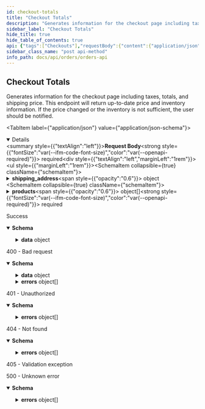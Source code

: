 ```yaml
---
id: checkout-totals
title: "Checkout Totals"
description: "Generates information for the checkout page including taxes, totals, and shipping price."
sidebar_label: "Checkout Totals"
hide_title: true
hide_table_of_contents: true
api: {"tags":["Checkouts"],"requestBody":{"content":{"application/json":{"schema":{"type":"object","required":["products"],"properties":{"shipping_address":{"type":"object","required":["first_name","last_name","address1","city","country","zip"],"properties":{"first_name":{"type":"string","description":"Customer first name.","example":"Eddy"},"last_name":{"type":"string","description":"Customer last name.","example":"Bonsai"},"address1":{"type":"string","description":"The street address of the shipping address.","example":"351 E 103rd St"},"address2":{"type":"string","nullable":true,"description":"An optional additional field for the street address of the shipping address.","example":"Whitecastle"},"city":{"type":"string","description":"The city, town, or village of the shipping address.","example":"New York"},"country":{"type":"string","description":"The two-letter code (ISO 3166-1 format) for the country of the shipping address.","example":"US"},"name":{"type":"string","description":"Full name.","example":"Eddy Bonsai"},"province":{"type":"string","nullable":true,"description":"The two-letter abbreviation of the region of the shipping address.","example":"NY"},"phone":{"type":"string","description":"The phone number at the shipping address.","example":"555-625-1199"},"zip":{"type":"string","description":"The postal code (zip, postcode, Eircode, …) of the shipping address.","example":"10029"}}},"products":{"type":"array","minItems":1,"items":{"type":"object","required":["public_id","variant_id","quantity"],"properties":{"public_id":{"type":"string","description":"ID of the product","example":"clad6pg5z00eu012gfz7hfm92"},"variant_id":{"type":"string","description":"ID of the product variant.","example":"M00679529706740"},"quantity":{"type":"number","format":"float","minimum":1,"description":"Quantity of the product variant in the cart","example":1}}}},"target_currency":{"type":"string","description":"Currency to return values in","example":"CAD"}}}}},"required":true},"responses":{"200":{"description":"Success","content":{"application/json":{"schema":{"properties":{"data":{"type":"object","required":["subtotal","tax","shipping","total","line_items","currency","shipping_total"],"properties":{"subtotal":{"type":"number","format":"float","minimum":0,"description":"The price of all products in the cart, in dollars.","example":12.5},"tax":{"type":"number","format":"float","minimum":0,"description":"The amount of taxes to be paid, in dollars.","example":1.63},"shipping":{"type":"array","items":{"type":"object","required":["amount","label","code"],"properties":{"amount":{"type":"number","format":"float","minimum":0,"description":"The amount of shipping services to be paid, in dollars.","example":15},"label":{"type":"string","description":"Label to show to the user to indicate the shipping type.","example":"Standard Flat Rate Shipping"},"code":{"type":"number","format":"float","description":"Code that indicates the shipping type.","example":1},"merchant_name":{"type":"string","description":"Merchant name.","example":"Virgin Club"}}}},"total":{"type":"number","format":"float","minimum":0,"description":"The total amount for the order, in dollars.","example":12.25},"duties":{"type":"number","format":"float","minimum":0,"description":"The total amount of duties for the order, in dollars.","example":12.25},"line_items":{"type":"array","items":{"type":"object","required":["public_id","variant_id","inventory","price","quantity","name"],"properties":{"public_id":{"type":"string","description":"Public ID of the product.","example":"cjld2cyuq0000t3rmniod1foy"},"variant_id":{"type":"string","description":"The ID of the product variant.","example":"1234-M-Black"},"inventory":{"type":"number","format":"float","minimum":0,"description":"Available inventory.","example":5},"price":{"type":"number","format":"float","minimum":0,"description":"Product price, in dollars.","example":12.5},"quantity":{"type":"number","format":"float","minimum":1,"description":"Purchase quantity requested from the endpoint","example":2},"name":{"type":"string","description":"Product name","example":"Virgin club hoodie"}}}},"currency":{"type":"string","description":"Currency that values are returned in.","example":"USD"},"shipping_total":{"type":"number","format":"float","minimum":0,"description":"Total amount of shipping costs.","example":120.2}}}},"type":"object"}}}},"400":{"description":"400 - Bad request","content":{"application/json":{"schema":{"type":"object","properties":{"data":{"type":"object","properties":{"line_items":{"type":"array","items":{"type":"object","required":["public_id","variant_id","inventory","price","quantity","name"],"properties":{"public_id":{"type":"string","description":"Public ID of the product.","example":"cjld2cyuq0000t3rmniod1foy"},"variant_id":{"type":"string","description":"The ID of the product variant.","example":"1234-M-Black"},"inventory":{"type":"number","format":"float","minimum":0,"description":"Available inventory.","example":5},"price":{"type":"number","format":"float","minimum":0,"description":"Product price, in dollars.","example":12.5},"quantity":{"type":"number","format":"float","minimum":1,"description":"Purchase quantity requested from the endpoint","example":2},"name":{"type":"string","description":"Product name","example":"Virgin club hoodie"}}}}}},"errors":{"type":"array","items":{"type":"object","required":["id","status","code","title","meta"],"properties":{"id":{"type":"string","description":"Unique identifier for error. Can be used for tracing across services.","example":"123e4567-e89b-12d3-a456-426655440000"},"status":{"type":"number","format":"float","description":"HTTP status code.","example":400},"code":{"type":"string","description":"Unique code for specific error.","example":"USER_NOT_FOUND"},"title":{"type":"string","description":"Short description what the error entails.","example":"Error occured trying to create a new order"},"meta":{"description":"Actual error containing stack trace and other properties.","example":"{ stack: ... }"}}}}}}}}},"401":{"description":"401 - Unauthorized","content":{"application/json":{"schema":{"type":"object","properties":{"errors":{"type":"array","items":{"type":"object","required":["status","detail","title"],"properties":{"status":{"type":"number","format":"float","example":500},"detail":{"type":"string","nullable":true,"example":"Fatal issue"},"title":{"type":"string","example":"Unknown error"}},"example":{"status":401,"detail":"","title":"Authentication information is missing or invalid"}}}},"description":"Authentication information is missing or invalid"}}}},"404":{"description":"404 - Not found","content":{"application/json":{"schema":{"type":"object","properties":{"errors":{"type":"array","items":{"type":"object","required":["status","detail","title"],"properties":{"status":{"type":"number","format":"float","example":500},"detail":{"type":"string","nullable":true,"example":"Fatal issue"},"title":{"type":"string","example":"Unknown error"}},"example":{"status":404,"detail":"","title":"Not Found"}}}},"description":"Not Found"}}}},"405":{"description":"405 - Validation exception"},"5XX":{"description":"500 - Unknown error","content":{"application/json":{"schema":{"type":"object","properties":{"errors":{"type":"array","items":{"type":"object","required":["status","detail","title"],"properties":{"status":{"type":"number","format":"float","example":500},"detail":{"type":"string","nullable":true,"example":"Fatal issue"},"title":{"type":"string","example":"Unknown error"}},"example":{"status":500,"detail":"","title":"Unknown error"}}}},"description":"Unknown error"}}}}},"description":"Generates information for the checkout page including taxes, totals, and shipping price.\n      This endpoint will return up-to-date price and inventory information. If the price changed or the inventory\n      is not sufficient, the user should be notified.","method":"post","path":"/checkout","servers":[{"url":"https://api.shopbonsai.ca/orders"}],"security":[{"APIKeyHeader":[]}],"securitySchemes":{"APIKeyHeader":{"type":"apiKey","name":"API-Key","in":"header"}},"jsonRequestBodyExample":{"shipping_address":{"first_name":"Eddy","last_name":"Bonsai","address1":"351 E 103rd St","address2":"Whitecastle","city":"New York","country":"US","name":"Eddy Bonsai","province":"NY","phone":"555-625-1199","zip":"10029"},"products":[{"public_id":"clad6pg5z00eu012gfz7hfm92","variant_id":"M00679529706740","quantity":1}],"target_currency":"CAD"},"info":{"title":"Orders API","description":"APIs used for interacting with orders.","version":"1.23.1","contact":{"email":"developers@shopbonsai.ca"}},"postman":{"name":"Checkout Totals","description":{"content":"Generates information for the checkout page including taxes, totals, and shipping price.\n      This endpoint will return up-to-date price and inventory information. If the price changed or the inventory\n      is not sufficient, the user should be notified.","type":"text/plain"},"url":{"path":["checkout"],"host":["{{baseUrl}}"],"query":[],"variable":[]},"header":[{"key":"Content-Type","value":"application/json"},{"key":"Accept","value":"application/json"}],"method":"POST","body":{"mode":"raw","raw":"\"\"","options":{"raw":{"language":"json"}}}}}
sidebar_class_name: "post api-method"
info_path: docs/api/orders/orders-api
---
```



## Checkout Totals



Generates information for the checkout page including taxes, totals, and shipping price.
      This endpoint will return up-to-date price and inventory information. If the price changed or the inventory
      is not sufficient, the user should be notified.

<MimeTabs><TabItem label={"application/json"} value={"application/json-schema"}><details style={{}} data-collapsed={false} open={true}><summary style={{"textAlign":"left"}}><strong>Request Body</strong><strong style={{"fontSize":"var(--ifm-code-font-size)","color":"var(--openapi-required)"}}> required</strong></summary><div style={{"textAlign":"left","marginLeft":"1rem"}}></div><ul style={{"marginLeft":"1rem"}}><SchemaItem collapsible={true} className={"schemaItem"}><details style={{}}><summary style={{}}><strong>shipping_address</strong><span style={{"opacity":"0.6"}}> object</span></summary><div style={{"marginLeft":"1rem"}}><SchemaItem collapsible={false} name={"first_name"} required={true} schemaDescription={"Customer first name."} schemaName={"string"} qualifierMessage={undefined} defaultValue={undefined}></SchemaItem><SchemaItem collapsible={false} name={"last_name"} required={true} schemaDescription={"Customer last name."} schemaName={"string"} qualifierMessage={undefined} defaultValue={undefined}></SchemaItem><SchemaItem collapsible={false} name={"address1"} required={true} schemaDescription={"The street address of the shipping address."} schemaName={"string"} qualifierMessage={undefined} defaultValue={undefined}></SchemaItem><SchemaItem collapsible={false} name={"address2"} required={false} schemaDescription={"An optional additional field for the street address of the shipping address."} schemaName={"string"} qualifierMessage={undefined} defaultValue={undefined}></SchemaItem><SchemaItem collapsible={false} name={"city"} required={true} schemaDescription={"The city, town, or village of the shipping address."} schemaName={"string"} qualifierMessage={undefined} defaultValue={undefined}></SchemaItem><SchemaItem collapsible={false} name={"country"} required={true} schemaDescription={"The two-letter code (ISO 3166-1 format) for the country of the shipping address."} schemaName={"string"} qualifierMessage={undefined} defaultValue={undefined}></SchemaItem><SchemaItem collapsible={false} name={"name"} required={false} schemaDescription={"Full name."} schemaName={"string"} qualifierMessage={undefined} defaultValue={undefined}></SchemaItem><SchemaItem collapsible={false} name={"province"} required={false} schemaDescription={"The two-letter abbreviation of the region of the shipping address."} schemaName={"string"} qualifierMessage={undefined} defaultValue={undefined}></SchemaItem><SchemaItem collapsible={false} name={"phone"} required={false} schemaDescription={"The phone number at the shipping address."} schemaName={"string"} qualifierMessage={undefined} defaultValue={undefined}></SchemaItem><SchemaItem collapsible={false} name={"zip"} required={true} schemaDescription={"The postal code (zip, postcode, Eircode, …) of the shipping address."} schemaName={"string"} qualifierMessage={undefined} defaultValue={undefined}></SchemaItem></div></details></SchemaItem><SchemaItem collapsible={true} className={"schemaItem"}><details style={{}}><summary style={{}}><strong>products</strong><span style={{"opacity":"0.6"}}> object[]</span><strong style={{"fontSize":"var(--ifm-code-font-size)","color":"var(--openapi-required)"}}> required</strong></summary><div style={{"marginLeft":"1rem"}}><div style={{"marginTop":".5rem","marginBottom":".5rem"}}>

**Possible values:** `>= 1`

</div><SchemaItem collapsible={false} name={"public_id"} required={true} schemaDescription={"ID of the product"} schemaName={"string"} qualifierMessage={undefined} defaultValue={undefined}></SchemaItem><SchemaItem collapsible={false} name={"variant_id"} required={true} schemaDescription={"ID of the product variant."} schemaName={"string"} qualifierMessage={undefined} defaultValue={undefined}></SchemaItem><SchemaItem collapsible={false} name={"quantity"} required={true} schemaDescription={"Quantity of the product variant in the cart"} schemaName={"float"} qualifierMessage={"**Possible values:** `>= 1`"} defaultValue={undefined}></SchemaItem></div></details></SchemaItem><SchemaItem collapsible={false} name={"target_currency"} required={false} schemaDescription={"Currency to return values in"} schemaName={"string"} qualifierMessage={undefined} defaultValue={undefined}></SchemaItem></ul></details></TabItem></MimeTabs><div><ApiTabs><TabItem label={"200"} value={"200"}><div>

Success

</div><div><MimeTabs schemaType={"response"}><TabItem label={"application/json"} value={"application/json"}><SchemaTabs><TabItem label={"Schema"} value={"Schema"}><details style={{}} data-collapsed={false} open={true}><summary style={{"textAlign":"left"}}><strong>Schema</strong></summary><div style={{"textAlign":"left","marginLeft":"1rem"}}></div><ul style={{"marginLeft":"1rem"}}><SchemaItem collapsible={true} className={"schemaItem"}><details style={{}}><summary style={{}}><strong>data</strong><span style={{"opacity":"0.6"}}> object</span></summary><div style={{"marginLeft":"1rem"}}><SchemaItem collapsible={false} name={"subtotal"} required={false} schemaDescription={"The price of all products in the cart, in dollars."} schemaName={"float"} qualifierMessage={undefined} defaultValue={undefined}></SchemaItem><SchemaItem collapsible={false} name={"tax"} required={false} schemaDescription={"The amount of taxes to be paid, in dollars."} schemaName={"float"} qualifierMessage={undefined} defaultValue={undefined}></SchemaItem><SchemaItem collapsible={true} className={"schemaItem"}><details style={{}}><summary style={{}}><strong>shipping</strong><span style={{"opacity":"0.6"}}> object[]</span></summary><div style={{"marginLeft":"1rem"}}><SchemaItem collapsible={false} name={"amount"} required={false} schemaDescription={"The amount of shipping services to be paid, in dollars."} schemaName={"float"} qualifierMessage={undefined} defaultValue={undefined}></SchemaItem><SchemaItem collapsible={false} name={"label"} required={false} schemaDescription={"Label to show to the user to indicate the shipping type."} schemaName={"string"} qualifierMessage={undefined} defaultValue={undefined}></SchemaItem><SchemaItem collapsible={false} name={"code"} required={false} schemaDescription={"Code that indicates the shipping type."} schemaName={"float"} qualifierMessage={undefined} defaultValue={undefined}></SchemaItem><SchemaItem collapsible={false} name={"merchant_name"} required={false} schemaDescription={"Merchant name."} schemaName={"string"} qualifierMessage={undefined} defaultValue={undefined}></SchemaItem></div></details></SchemaItem><SchemaItem collapsible={false} name={"total"} required={false} schemaDescription={"The total amount for the order, in dollars."} schemaName={"float"} qualifierMessage={undefined} defaultValue={undefined}></SchemaItem><SchemaItem collapsible={false} name={"duties"} required={false} schemaDescription={"The total amount of duties for the order, in dollars."} schemaName={"float"} qualifierMessage={undefined} defaultValue={undefined}></SchemaItem><SchemaItem collapsible={true} className={"schemaItem"}><details style={{}}><summary style={{}}><strong>line_items</strong><span style={{"opacity":"0.6"}}> object[]</span></summary><div style={{"marginLeft":"1rem"}}><SchemaItem collapsible={false} name={"public_id"} required={false} schemaDescription={"Public ID of the product."} schemaName={"string"} qualifierMessage={undefined} defaultValue={undefined}></SchemaItem><SchemaItem collapsible={false} name={"variant_id"} required={false} schemaDescription={"The ID of the product variant."} schemaName={"string"} qualifierMessage={undefined} defaultValue={undefined}></SchemaItem><SchemaItem collapsible={false} name={"inventory"} required={false} schemaDescription={"Available inventory."} schemaName={"float"} qualifierMessage={undefined} defaultValue={undefined}></SchemaItem><SchemaItem collapsible={false} name={"price"} required={false} schemaDescription={"Product price, in dollars."} schemaName={"float"} qualifierMessage={undefined} defaultValue={undefined}></SchemaItem><SchemaItem collapsible={false} name={"quantity"} required={false} schemaDescription={"Purchase quantity requested from the endpoint"} schemaName={"float"} qualifierMessage={"**Possible values:** `>= 1`"} defaultValue={undefined}></SchemaItem><SchemaItem collapsible={false} name={"name"} required={false} schemaDescription={"Product name"} schemaName={"string"} qualifierMessage={undefined} defaultValue={undefined}></SchemaItem></div></details></SchemaItem><SchemaItem collapsible={false} name={"currency"} required={false} schemaDescription={"Currency that values are returned in."} schemaName={"string"} qualifierMessage={undefined} defaultValue={undefined}></SchemaItem><SchemaItem collapsible={false} name={"shipping_total"} required={false} schemaDescription={"Total amount of shipping costs."} schemaName={"float"} qualifierMessage={undefined} defaultValue={undefined}></SchemaItem></div></details></SchemaItem></ul></details></TabItem><TabItem label={"Example (from schema)"} value={"Example (from schema)"}><ResponseSamples responseExample={"{\n  \"data\": {\n    \"subtotal\": 12.5,\n    \"tax\": 1.63,\n    \"shipping\": [\n      {\n        \"amount\": 15,\n        \"label\": \"Standard Flat Rate Shipping\",\n        \"code\": 1,\n        \"merchant_name\": \"Virgin Club\"\n      }\n    ],\n    \"total\": 12.25,\n    \"duties\": 12.25,\n    \"line_items\": [\n      {\n        \"public_id\": \"cjld2cyuq0000t3rmniod1foy\",\n        \"variant_id\": \"1234-M-Black\",\n        \"inventory\": 5,\n        \"price\": 12.5,\n        \"quantity\": 2,\n        \"name\": \"Virgin club hoodie\"\n      }\n    ],\n    \"currency\": \"USD\",\n    \"shipping_total\": 120.2\n  }\n}"} language={"json"}></ResponseSamples></TabItem></SchemaTabs></TabItem></MimeTabs></div></TabItem><TabItem label={"400"} value={"400"}><div>

400 - Bad request

</div><div><MimeTabs schemaType={"response"}><TabItem label={"application/json"} value={"application/json"}><SchemaTabs><TabItem label={"Schema"} value={"Schema"}><details style={{}} data-collapsed={false} open={true}><summary style={{"textAlign":"left"}}><strong>Schema</strong></summary><div style={{"textAlign":"left","marginLeft":"1rem"}}></div><ul style={{"marginLeft":"1rem"}}><SchemaItem collapsible={true} className={"schemaItem"}><details style={{}}><summary style={{}}><strong>data</strong><span style={{"opacity":"0.6"}}> object</span></summary><div style={{"marginLeft":"1rem"}}><SchemaItem collapsible={true} className={"schemaItem"}><details style={{}}><summary style={{}}><strong>line_items</strong><span style={{"opacity":"0.6"}}> object[]</span></summary><div style={{"marginLeft":"1rem"}}><SchemaItem collapsible={false} name={"public_id"} required={false} schemaDescription={"Public ID of the product."} schemaName={"string"} qualifierMessage={undefined} defaultValue={undefined}></SchemaItem><SchemaItem collapsible={false} name={"variant_id"} required={false} schemaDescription={"The ID of the product variant."} schemaName={"string"} qualifierMessage={undefined} defaultValue={undefined}></SchemaItem><SchemaItem collapsible={false} name={"inventory"} required={false} schemaDescription={"Available inventory."} schemaName={"float"} qualifierMessage={undefined} defaultValue={undefined}></SchemaItem><SchemaItem collapsible={false} name={"price"} required={false} schemaDescription={"Product price, in dollars."} schemaName={"float"} qualifierMessage={undefined} defaultValue={undefined}></SchemaItem><SchemaItem collapsible={false} name={"quantity"} required={false} schemaDescription={"Purchase quantity requested from the endpoint"} schemaName={"float"} qualifierMessage={"**Possible values:** `>= 1`"} defaultValue={undefined}></SchemaItem><SchemaItem collapsible={false} name={"name"} required={false} schemaDescription={"Product name"} schemaName={"string"} qualifierMessage={undefined} defaultValue={undefined}></SchemaItem></div></details></SchemaItem></div></details></SchemaItem><SchemaItem collapsible={true} className={"schemaItem"}><details style={{}}><summary style={{}}><strong>errors</strong><span style={{"opacity":"0.6"}}> object[]</span></summary><div style={{"marginLeft":"1rem"}}><SchemaItem collapsible={false} name={"id"} required={false} schemaDescription={"Unique identifier for error. Can be used for tracing across services."} schemaName={"string"} qualifierMessage={undefined} defaultValue={undefined}></SchemaItem><SchemaItem collapsible={false} name={"status"} required={false} schemaDescription={"HTTP status code."} schemaName={"float"} qualifierMessage={undefined} defaultValue={undefined}></SchemaItem><SchemaItem collapsible={false} name={"code"} required={false} schemaDescription={"Unique code for specific error."} schemaName={"string"} qualifierMessage={undefined} defaultValue={undefined}></SchemaItem><SchemaItem collapsible={false} name={"title"} required={false} schemaDescription={"Short description what the error entails."} schemaName={"string"} qualifierMessage={undefined} defaultValue={undefined}></SchemaItem><SchemaItem collapsible={false} name={"meta"} required={false} schemaDescription={"Actual error containing stack trace and other properties."} schemaName={""} qualifierMessage={undefined} defaultValue={undefined}></SchemaItem></div></details></SchemaItem></ul></details></TabItem><TabItem label={"Example (from schema)"} value={"Example (from schema)"}><ResponseSamples responseExample={"{\n  \"data\": {\n    \"line_items\": [\n      {\n        \"public_id\": \"cjld2cyuq0000t3rmniod1foy\",\n        \"variant_id\": \"1234-M-Black\",\n        \"inventory\": 5,\n        \"price\": 12.5,\n        \"quantity\": 2,\n        \"name\": \"Virgin club hoodie\"\n      }\n    ]\n  },\n  \"errors\": [\n    {\n      \"id\": \"123e4567-e89b-12d3-a456-426655440000\",\n      \"status\": 400,\n      \"code\": \"USER_NOT_FOUND\",\n      \"title\": \"Error occured trying to create a new order\",\n      \"meta\": \"{ stack: ... }\"\n    }\n  ]\n}"} language={"json"}></ResponseSamples></TabItem></SchemaTabs></TabItem></MimeTabs></div></TabItem><TabItem label={"401"} value={"401"}><div>

401 - Unauthorized

</div><div><MimeTabs schemaType={"response"}><TabItem label={"application/json"} value={"application/json"}><SchemaTabs><TabItem label={"Schema"} value={"Schema"}><details style={{}} data-collapsed={false} open={true}><summary style={{"textAlign":"left"}}><strong>Schema</strong></summary><div style={{"textAlign":"left","marginLeft":"1rem"}}></div><ul style={{"marginLeft":"1rem"}}><SchemaItem collapsible={true} className={"schemaItem"}><details style={{}}><summary style={{}}><strong>errors</strong><span style={{"opacity":"0.6"}}> object[]</span></summary><div style={{"marginLeft":"1rem"}}><SchemaItem collapsible={false} name={"status"} required={false} schemaDescription={undefined} schemaName={"float"} qualifierMessage={undefined} defaultValue={undefined}></SchemaItem><SchemaItem collapsible={false} name={"detail"} required={false} schemaDescription={undefined} schemaName={"string"} qualifierMessage={undefined} defaultValue={undefined}></SchemaItem><SchemaItem collapsible={false} name={"title"} required={false} schemaDescription={undefined} schemaName={"string"} qualifierMessage={undefined} defaultValue={undefined}></SchemaItem></div></details></SchemaItem></ul></details></TabItem><TabItem label={"Example (from schema)"} value={"Example (from schema)"}><ResponseSamples responseExample={"{\n  \"errors\": [\n    {\n      \"status\": 401,\n      \"detail\": \"\",\n      \"title\": \"Authentication information is missing or invalid\"\n    }\n  ]\n}"} language={"json"}></ResponseSamples></TabItem></SchemaTabs></TabItem></MimeTabs></div></TabItem><TabItem label={"404"} value={"404"}><div>

404 - Not found

</div><div><MimeTabs schemaType={"response"}><TabItem label={"application/json"} value={"application/json"}><SchemaTabs><TabItem label={"Schema"} value={"Schema"}><details style={{}} data-collapsed={false} open={true}><summary style={{"textAlign":"left"}}><strong>Schema</strong></summary><div style={{"textAlign":"left","marginLeft":"1rem"}}></div><ul style={{"marginLeft":"1rem"}}><SchemaItem collapsible={true} className={"schemaItem"}><details style={{}}><summary style={{}}><strong>errors</strong><span style={{"opacity":"0.6"}}> object[]</span></summary><div style={{"marginLeft":"1rem"}}><SchemaItem collapsible={false} name={"status"} required={false} schemaDescription={undefined} schemaName={"float"} qualifierMessage={undefined} defaultValue={undefined}></SchemaItem><SchemaItem collapsible={false} name={"detail"} required={false} schemaDescription={undefined} schemaName={"string"} qualifierMessage={undefined} defaultValue={undefined}></SchemaItem><SchemaItem collapsible={false} name={"title"} required={false} schemaDescription={undefined} schemaName={"string"} qualifierMessage={undefined} defaultValue={undefined}></SchemaItem></div></details></SchemaItem></ul></details></TabItem><TabItem label={"Example (from schema)"} value={"Example (from schema)"}><ResponseSamples responseExample={"{\n  \"errors\": [\n    {\n      \"status\": 404,\n      \"detail\": \"\",\n      \"title\": \"Not Found\"\n    }\n  ]\n}"} language={"json"}></ResponseSamples></TabItem></SchemaTabs></TabItem></MimeTabs></div></TabItem><TabItem label={"405"} value={"405"}><div>

405 - Validation exception

</div><div></div></TabItem><TabItem label={"5XX"} value={"5XX"}><div>

500 - Unknown error

</div><div><MimeTabs schemaType={"response"}><TabItem label={"application/json"} value={"application/json"}><SchemaTabs><TabItem label={"Schema"} value={"Schema"}><details style={{}} data-collapsed={false} open={true}><summary style={{"textAlign":"left"}}><strong>Schema</strong></summary><div style={{"textAlign":"left","marginLeft":"1rem"}}></div><ul style={{"marginLeft":"1rem"}}><SchemaItem collapsible={true} className={"schemaItem"}><details style={{}}><summary style={{}}><strong>errors</strong><span style={{"opacity":"0.6"}}> object[]</span></summary><div style={{"marginLeft":"1rem"}}><SchemaItem collapsible={false} name={"status"} required={false} schemaDescription={undefined} schemaName={"float"} qualifierMessage={undefined} defaultValue={undefined}></SchemaItem><SchemaItem collapsible={false} name={"detail"} required={false} schemaDescription={undefined} schemaName={"string"} qualifierMessage={undefined} defaultValue={undefined}></SchemaItem><SchemaItem collapsible={false} name={"title"} required={false} schemaDescription={undefined} schemaName={"string"} qualifierMessage={undefined} defaultValue={undefined}></SchemaItem></div></details></SchemaItem></ul></details></TabItem><TabItem label={"Example (from schema)"} value={"Example (from schema)"}><ResponseSamples responseExample={"{\n  \"errors\": [\n    {\n      \"status\": 500,\n      \"detail\": \"\",\n      \"title\": \"Unknown error\"\n    }\n  ]\n}"} language={"json"}></ResponseSamples></TabItem></SchemaTabs></TabItem></MimeTabs></div></TabItem></ApiTabs></div>
      